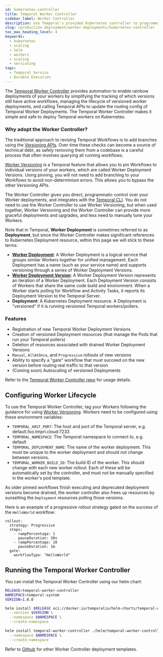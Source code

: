 ```yaml
---
id: kubernetes-controller
title: Temporal Worker Controller
sidebar_label: Worker Controller
description: Use Temporal's provided Kubernetes controller to programmatically scale your Worker deployments.
slug: /production-deployment/worker-deployments/kubernetes-controller
toc_max_heading_level: 4
keywords:
  - kubernetes
  - scaling
  - helm
  - workers
  - scaling
  - versioning
tags:
  - Temporal Service
  - Durable Execution
---
```


The [Temporal Worker Controller](https://github.com/temporalio/temporal-worker-controller) provides automation to enable rainbow deployments of your workers by simplifying the tracking of which versions still have active workflows, managing the lifecycle of versioned worker deployments, and calling Temporal APIs to update the routing config of Temporal Worker Deployments.
The Temporal Worker Controller makes it simple and safe to deploy Temporal workers on Kubernetes.

### Why adopt the Worker Controller?

The traditional approach to revising Temporal Workflows is to add branches using the [Versioning APIs](/workflow-definition#workflow-versioning).
Over time these checks can become a source of technical debt, as safely removing them from a codebase is a careful process that often involves querying all running workflows.

[Worker Versioning](/production-deployment/worker-deployments/worker-versioning) is a Temporal feature that allows you to pin Workflows to individual versions of your workers, which are called Worker Deployment Versions.
Using pinning, you will not need to add branching to your Workflows to avoid non-determinism errors.
This allows you to bypass the other Versioning APIs.

The Worker Controller gives you direct, programmatic control over your Worker deployments, and integrates with the [Temporal CLI](/production-deployment/worker-deployments/worker-versioning#rolling-out-changes-with-the-cli).
You do not need to use the Worker Controller to use Worker Versioning, but when used together, Worker Versioning and the Worker Controller can provide more graceful deployments and upgrades, and less need to manually tune your Workers.

Note that in Temporal, **Worker Deployment** is sometimes referred to as **Deployment**, but since the Worker Controller makes significant references to Kubernetes Deployment resource, within this page we will stick to these terms:

- [**Worker Deployment**](/worker-versioning#deployments): A Worker Deployment is a logical service that groups similar Workers together for unified management. Each Deployment has a name (such as your service name) and supports versioning through a series of Worker Deployment Versions.
- [**Worker Deployment Version**](/worker-versioning#deployment-versions): A Worker Deployment Version represents an iteration of a Worker Deployment. Each Deployment Version consists of Workers that share the same code build and environment. When a Worker starts polling for Workflow and Activity Tasks, it reports its Deployment Version to the Temporal Server.
- **Deployment**: A Kubernetes Deployment resource. A Deployment is "versioned" if it is running versioned Temporal workers/pollers.

### Features

- Registration of new Temporal Worker Deployment Versions
- Creation of versioned Deployment resources (that manage the Pods that run your Temporal pollers)
- Deletion of resources associated with drained Worker Deployment Versions
- `Manual`, `AllAtOnce`, and `Progressive` rollouts of new versions
- Ability to specify a "gate" workflow that must succeed on the new version before routing real traffic to that version
- (Coming soon) Autoscaling of versioned Deployments

Refer to the [Temporal Worker Controller repo](https://github.com/temporalio/temporal-worker-controller/) for usage details.

## Configuring Worker Lifecycle

To use the Temporal Worker Controller, tag your Workers following the guidance for using [Worker Versioning](/production-deployment/worker-deployments/worker-versioning). Workers need to be configured using these environment variables:

- `TEMPORAL_HOST_PORT`: The host and port of the Temporal server, e.g. default.foo.tmprl.cloud:7233
- `TEMPORAL_NAMESPACE`: The Temporal namespace to connect to, e.g. default
- `TEMPORAL_DEPLOYMENT_NAME`: The name of the worker deployment. This must be unique to the worker deployment and should not change between versions.
- `TEMPORAL_WORKER_BUILD_ID`: The build ID of the worker. This should change with each new worker rollout.
Each of these will be automatically set by the controller, and must not be manually specified in the worker's pod template.

As older pinned workflows finish executing and deprecated deployment versions become drained, the worker controller also frees up resources by sunsetting the `Deployment` resources polling those versions.

Here is an example of a progressive rollout strategy gated on the success of the `HelloWorld` workflow:

```
rollout:
  strategy: Progressive
  steps:
    - rampPercentage: 1
      pauseDuration: 30s
    - rampPercentage: 10
      pauseDuration: 1m
  gate:
    workflowType: "HelloWorld"
```

## Running the Temporal Worker Controller

You can install the Temporal Worker Controller using our helm chart:

```bash
RELEASE=temporal-worker-controller
NAMESPACE=temporal-system
VERSION=1.0.0

helm install $RELEASE oci://docker.io/temporalio/helm-charts/temporal-worker-controller \
  --version $VERSION \
  --namespace $NAMESPACE \
  --create-namespace
  
helm install temporal-worker-controller ./helm/temporal-worker-controller \
  --namespace $NAMESPACE \
  --create-namespace 
```

Refer to [Github](https://github.com/temporalio/temporal-worker-controller/tree/main/helm/temporal-worker-controller/templates) for other Worker Controller deployment templates.
